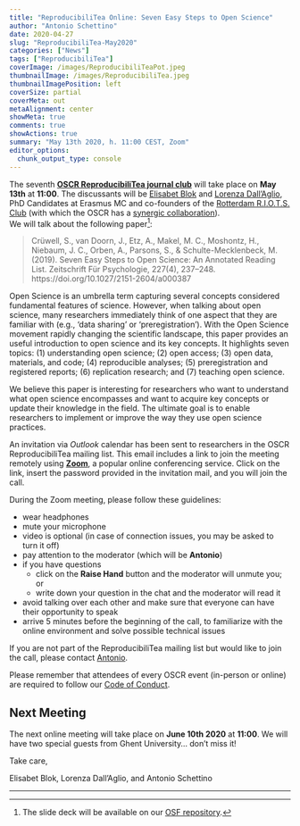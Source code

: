 ```yaml
---
title: "ReproducibiliTea Online: Seven Easy Steps to Open Science"
author: "Antonio Schettino"
date: 2020-04-27
slug: "ReproducibiliTea-May2020"
categories: ["News"]
tags: ["ReproducibiliTea"]
coverImage: /images/ReproducibiliTeaPot.jpeg
thumbnailImage: /images/ReproducibiliTea.jpeg
thumbnailImagePosition: left
coverSize: partial
coverMeta: out
metaAlignment: center
showMeta: true
comments: true
showActions: true
summary: "May 13th 2020, h. 11:00 CEST, Zoom"
editor_options: 
  chunk_output_type: console
---
```


The seventh [**OSCR ReproducibiliTea journal club**](https://www.openscience-rotterdam.com/2019/10/announcement-reproducibilitea/) will take place on **May 13th** at **11:00**. The discussants will be [Elisabet Blok](https://www.openscience-rotterdam.com/2020/02/blok/) and [Lorenza Dall'Aglio](https://www.openscience-rotterdam.com/2020/02/dallaglio/), PhD Candidates at Erasmus MC and co-founders of the [Rotterdam R.I.O.T.S. Club](https://rdam-riot-science-club.github.io/) (with which the OSCR has a [synergic collaboration](https://www.openscience-rotterdam.com/2020/03/oscr-riots/)).   
We will talk about the following paper[^1]:

> Crüwell, S., van Doorn, J., Etz, A., Makel, M. C., Moshontz, H., Niebaum, J. C., Orben, A., Parsons, S., & Schulte-Mecklenbeck, M. (2019). Seven Easy Steps to Open Science: An Annotated Reading List. Zeitschrift Für Psychologie, 227(4), 237–248. https://doi.org/10.1027/2151-2604/a000387

Open Science is an umbrella term capturing several concepts considered fundamental features of science. However, when talking about open science, many researchers immediately think of one aspect that they are familiar with (e.g., ‘data sharing’ or ‘preregistration’). With the Open Science movement rapidly changing the scientific landscape, this paper provides an useful introduction to open science and its key concepts. It highlights seven topics: (1) understanding open science; (2) open access; (3) open data, materials, and code; (4) reproducible analyses; (5) preregistration and registered reports; (6) replication research; and (7) teaching open science.   
   
We believe this paper is interesting for researchers who want to understand what open science encompasses and want to acquire key concepts or update their knowledge in the field. The ultimate goal is to enable researchers to implement or improve the way they use open science practices.

An invitation via *Outlook* calendar has been sent to researchers in the OSCR ReproducibiliTea mailing list. This email includes a link to join the meeting remotely using [**Zoom**](https://zoom.us/), a popular online conferencing service. Click on the link, insert the password provided in the invitation mail, and you will join the call. 

During the Zoom meeting, please follow these guidelines:

* wear headphones
* mute your microphone
* video is optional (in case of connection issues, you may be asked to turn it off)
* pay attention to the moderator (which will be **Antonio**)
* if you have questions
  - click on the **Raise Hand** button and the moderator will unmute you; or
  - write down your question in the chat and the moderator will read it
* avoid talking over each other and make sure that everyone can have their opportunity to speak
* arrive 5 minutes before the beginning of the call, to familiarize with the online environment and solve possible technical issues

If you are not part of the ReproducibiliTea mailing list but would like to join the call, please contact [Antonio](mailto:schettino@eur.nl).

Please remember that attendees of every OSCR event (in-person or online) are required to follow our [Code of Conduct](https://www.openscience-rotterdam.com/coc/).

## Next Meeting

The next online meeting will take place on **June 10th 2020** at **11:00**. We will have two special guests from Ghent University... don't miss it!

Take care,

Elisabet Blok, Lorenza Dall'Aglio, and Antonio Schettino

***
[^1]: The slide deck will be available on our [OSF repository](https://osf.io/yk9pf/).


